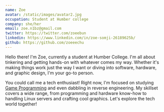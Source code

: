 ```yaml
---
name: Zoe
avatar: /static/images/avatar2.jpg
occupation: Student at Humber college
company: she/her
email: zoe.n1bz@gmail.com
twitter: https://twitter.com/zoeebun
linkedin: https://www.linkedin.com/in/zoe-somji-26189625b/
github: https://github.com/zoeeechu
---
```



Hello there! I'm Zoe, currently a student at Humber College. I'm all about tinkering and getting hands-on with whatever comes my way. Whether it's making things work just the way I want or diving into software, hardware, and graphic design, I'm your go-to person.

You could call me a tech enthusiast! Right now, I'm focused on studying  [Game Programming](https://mediaarts.humber.ca/programs/game-programming.html) and even dabbling in reverse engineering. My skillset covers a wide range, from programming and hardware know-how to handling Linux servers and crafting cool graphics. Let's explore the tech world together!
